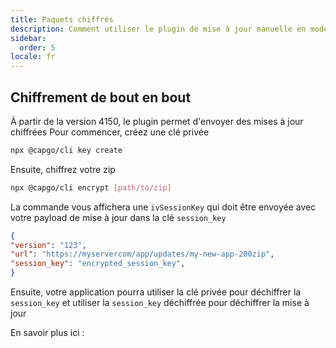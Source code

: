 ```yaml
---
title: Paquets chiffrés
description: Comment utiliser le plugin de mise à jour manuelle en mode auto-hébergé
sidebar:
  order: 5
locale: fr
---
```



## Chiffrement de bout en bout

À partir de la version 4150, le plugin permet d'envoyer des mises à jour chiffrées
Pour commencer, créez une clé privée
```bash title='Create a private key'
npx @capgo/cli key create
```

Ensuite, chiffrez votre zip
```bash title="Encrypt bundled zip"
npx @capgo/cli encrypt [path/to/zip]
```

La commande vous affichera une `ivSessionKey` qui doit être envoyée avec votre payload de mise à jour dans la clé `session_key`

```json
{
"version": "123",
"url": "https://myservercom/app/updates/my-new-app-200zip",
"session_key": "encrypted_session_key",
}
```
Ensuite, votre application pourra utiliser la clé privée pour déchiffrer la `session_key` et utiliser la `session_key` déchiffrée pour déchiffrer la mise à jour

En savoir plus ici :

<LinkCard
	title="Self-hosted Live Updates"
	href="https://capgoapp/blog/self-hosted-live-updates/"
/>